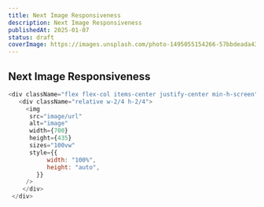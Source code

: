 ```yaml
---
title: Next Image Responsiveness
description: Next Image Responsiveness
publishedAt: 2025-01-07
status: draft
coverImage: https://images.unsplash.com/photo-1495055154266-57bbdeada43e?q=80&w=2070&auto=format&fit=crop&ixlib=rb-4.0.3&ixid=M3wxMjA3fDB8MHxwaG90by1wYWdlfHx8fGVufDB8fHx8fA%3D%3D
---
```



## Next Image Responsiveness

```js showLineNumbers title="image.tsx"
<div className="flex flex-col items-center justify-center min-h-screen">
   <div className="relative w-2/4 h-2/4">
     <img
      src="image/url"
      alt="image"
      width={700}
      height={435}
      sizes="100vw"
      style={{
           width: "100%",
           height: "auto",
        }}
     />
    </div>
 </div>
```
